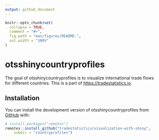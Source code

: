 ```yaml
---
output: github_document
---
```


<!-- README.md is generated from README.Rmd. Please edit that file -->

```r
knitr::opts_chunk$set(
  collapse = TRUE,
  comment = "#>",
  fig.path = "man/figures/README-",
  out.width = "100%"
)
```

# otsshinycountryprofiles

<!-- badges: start -->
<!-- badges: end -->

The goal of otsshinycountryprofiles is to visualize international trade flows
for different countries. This is a part of [https://tradestatistics.io](tradestatistics.io).

## Installation

You can install the development version of otsshinycountryprofiles from [GitHub](https://github.com/) with:

``` r
# install.packages("remotes")
remotes::install_github("tradestatistics/visualization-with-shiny",
    subdir = "countryprofiles")
```
